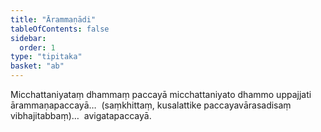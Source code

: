 ```yaml
---
title: "Ārammaṇādi"
tableOfContents: false
sidebar:
  order: 1
type: "tipitaka"
basket: "ab"
---
```



<DynamicBreadcrumb />

<Division number="17">

<Paragraph number="2299">
Micchattaniyataṃ dhammaṃ paccayā micchattaniyato dhammo uppajjati ārammaṇapaccayā…  (saṃkhittaṃ, kusalattike paccayavārasadisaṃ vibhajitabbaṃ)…  avigatapaccayā.
</Paragraph>
</Division>
